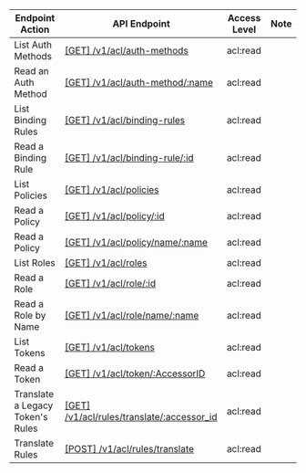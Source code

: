| Endpoint Action      | API Endpoint           | Access Level   | Note   |
| -------------------- | ---------------------- | -------------- | ------ |
List Auth Methods|[[GET] /v1/acl/auth-methods](https://www.consul.io/api-docs/acl/auth-methods#list-auth-methods)|acl:read|
Read an Auth Method|[[GET] /v1/acl/auth-method/:name](https://www.consul.io/api-docs/acl/auth-methods#read-an-auth-method)|acl:read|
List Binding Rules|[[GET] /v1/acl/binding-rules](https://www.consul.io/api-docs/acl/binding-rules#list-binding-rules)|acl:read|
Read a Binding Rule|[[GET] /v1/acl/binding-rule/:id](https://www.consul.io/api-docs/acl/binding-rules#read-a-binding-rule)|acl:read|
List Policies|[[GET] /v1/acl/policies](https://www.consul.io/api-docs/acl/policies#list-policies)|acl:read|
Read a Policy|[[GET] /v1/acl/policy/:id](https://www.consul.io/api-docs/acl/policies#read-a-policy)|acl:read|
Read a Policy|[[GET] /v1/acl/policy/name/:name](https://www.consul.io/api-docs/acl/policies#read-a-policy-by-name)|acl:read|
List Roles|[[GET] /v1/acl/roles](https://www.consul.io/api-docs/acl/roles#list-roles)|acl:read|
Read a Role|[[GET] /v1/acl/role/:id](https://www.consul.io/api-docs/acl/roles#read-a-role)|acl:read|
Read a Role by Name|[[GET] /v1/acl/role/name/:name](https://www.consul.io/api-docs/acl/roles#read-a-role-by-name)|acl:read|
List Tokens|[[GET] /v1/acl/tokens](https://www.consul.io/api-docs/acl/tokens#list-tokens)|acl:read|
Read a Token|[[GET] /v1/acl/token/:AccessorID](https://www.consul.io/api-docs/acl/tokens#read-a-token)|acl:read|
Translate a Legacy Token's Rules|[[GET] /v1/acl/rules/translate/:accessor_id](https://www.consul.io/api-docs/acl#translate-a-legacy-token-s-rules)|acl:read|
Translate Rules|[[POST] /v1/acl/rules/translate](https://www.consul.io/api-docs/acl#translate-rules)|acl:read|
